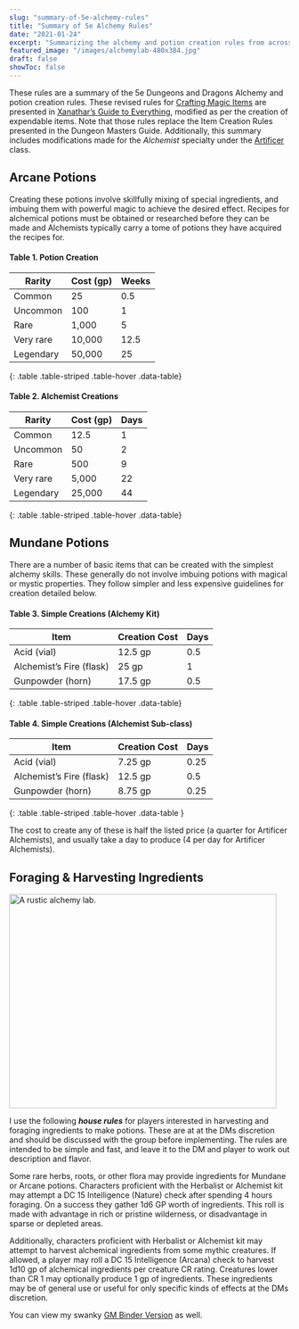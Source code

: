 ```yaml
---
slug: "summary-of-5e-alchemy-rules"
title: "Summary of 5e Alchemy Rules"
date: "2021-01-24"
excerpt: "Summarizing the alchemy and potion creation rules from across various 5th edition books for my players."
featured_image: "/images/alchemylab-480x384.jpg"
draft: false
showToc: false
---
```


These rules are a summary of the 5e Dungeons and Dragons Alchemy and potion creation rules. These revised rules for [Crafting Magic Items][1] are presented in [Xanathar&#8217;s Guide to Everything][2], modified as per the creation of expendable items. Note that those rules replace the Item Creation Rules presented in the Dungeon Masters Guide. Additionally, this summary includes modifications made for the _Alchemist_ specialty under the [Artificer][3] class.

## Arcane Potions

Creating these potions involve skillfully mixing of special ingredients, and imbuing them with powerful magic to achieve the desired effect. Recipes for alchemical potions must be obtained or researched before they can be made and Alchemists typically carry a tome of potions they have acquired the recipes for.

#### Table 1. Potion Creation

|Rarity|Cost (gp)|Weeks|
|--- |--- |--- |
|Common|25|0.5|
|Uncommon|100|1|
|Rare|1,000|5|
|Very rare|10,000|12.5|
|Legendary|50,000|25|
{: .table .table-striped .table-hover .data-table}

#### Table 2. Alchemist Creations 

|Rarity|Cost (gp)|Days|
|--- |--- |--- |
|Common|12.5|1|
|Uncommon|50|2|
|Rare|500|9|
|Very rare|5,000|22|
|Legendary|25,000|44|
{: .table .table-striped .table-hover .data-table}

## Mundane Potions

There are a number of basic items that can be created with the simplest alchemy skills. These generally do not involve imbuing potions with magical or mystic properties. They follow simpler and less expensive guidelines for creation detailed below.

#### Table 3. Simple Creations (Alchemy Kit)

|Item|Creation Cost|Days|
|--- |--- |--- |
|Acid (vial)|12.5 gp|0.5|
|Alchemist’s Fire (flask)|25 gp|1|
|Gunpowder (horn)|17.5 gp|0.5|
{: .table .table-striped .table-hover .data-table}

#### Table 4. Simple Creations (Alchemist Sub-class) 

|Item|Creation Cost|Days|
|--- |--- |--- |
|Acid (vial)|7.25 gp|0.25|
|Alchemist’s Fire (flask)|12.5 gp|0.5|
|Gunpowder (horn)|8.75 gp|0.25|
{: .table .table-striped .table-hover .data-table }

The cost to create any of these is half the listed price (a quarter for Artificer Alchemists), and usually take a day to produce (4 per day for Artificer Alchemists).

## Foraging & Harvesting Ingredients

<img src="/images/alchemylab-480x384.jpg" alt="A rustic alchemy lab." width="480" height="384" />


I use the following **_house rules_** for players interested in harvesting and foraging ingredients to make potions. These are at at the DMs discretion and should be discussed with the group before implementing. The rules are intended to be simple and fast, and leave it to the DM and player to work out description and flavor.

Some rare herbs, roots, or other flora may provide ingredients for Mundane or Arcane potions. Characters proficient with the Herbalist or Alchemist kit may attempt a DC 15 Intelligence (Nature) check after spending 4 hours foraging. On a success they gather 1d6 GP worth of ingredients. This roll is made with advantage in rich or pristine wilderness, or disadvantage in sparse or depleted areas.

Additionally, characters proficient with Herbalist or Alchemist kit may attempt to harvest alchemical ingredients from some mythic creatures. If allowed, a player may roll a DC 15 Intelligence (Arcana) check to harvest 1d10 gp of alchemical ingredients per creature CR rating. Creatures lower than CR 1 may optionally produce 1 gp of ingredients. These ingredients may be of general use or useful for only specific kinds of effects at the DMs discretion.

You can view my swanky <a href="https://www.gmbinder.com/share/-LinhazY4Kb7-xprlgP3" target="_blank" rel="noreferrer noopener">GM Binder Version</a> as well.

 [1]: https://www.dndbeyond.com/sources/dmg/between-adventures#CraftingaMagicItem
 [2]: https://www.dndbeyond.com/sources/xgte/
 [3]: https://www.dndbeyond.com/classes/artificer